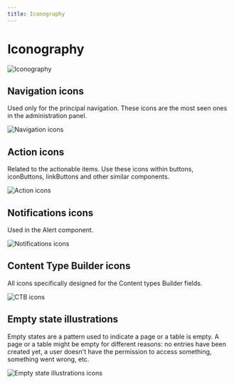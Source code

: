 ```yaml
---
title: Iconography
---
```


# Iconography

![Iconography](/iconography.png)

## Navigation icons

Used only for the principal navigation. These icons are the most seen ones in the administration panel.

![Navigation icons](/navigation-items.png)

## Action icons

Related to the actionable items. Use these icons within buttons, iconButtons, linkButtons and other similar components.

![Action icons](/action-items.png)

## Notifications icons

Used in the Alert component.

![Notifications icons](/notifications-items.png)

## Content Type Builder icons

All icons specifically designed for the Content types Builder fields.

![CTB icons](/ctb-icons.png)

## Empty state illustrations

Empty states are a pattern used to indicate a page or a table is empty. A page or a table might be empty for different reasons: no entries have been created yet, a user doesn't have the permission to access something, something went wrong, etc.

![Empty state illustrations icons](/empty-state-illustrations.png)